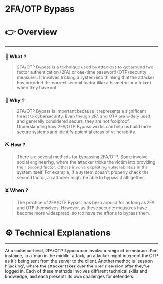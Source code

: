# 2FA/OTP Bypass


# 👉 Overview

---

### 👀 What ?

> 2FA/OTP Bypass is a technique used by attackers to get around two-factor authentication (2FA) or one-time password (OTP) security measures. It involves tricking a system into thinking that the attacker has provided the correct second factor (like a biometric or a token) when they have not.
> 

### 🧐 Why ?

> 2FA/OTP Bypass is important because it represents a significant threat to cybersecurity. Even though 2FA and OTP are widely used and generally considered secure, they are not foolproof. Understanding how 2FA/OTP Bypass works can help us build more secure systems and identify potential areas of vulnerability.
> 

### ⛏️ How ?

> There are several methods for bypassing 2FA/OTP. Some involve social engineering, where the attacker tricks the victim into providing their second factor. Others involve exploiting vulnerabilities in the system itself. For example, if a system doesn't properly check the second factor, an attacker might be able to bypass it altogether.
> 

### ⏳ When ?

> The practice of 2FA/OTP Bypass has been around for as long as 2FA and OTP themselves. However, as these security measures have become more widespread, so too have the efforts to bypass them.
> 

# ⚙️ Technical Explanations

---

At a technical level, 2FA/OTP Bypass can involve a range of techniques. For instance, in a 'man in the middle' attack, an attacker might intercept the OTP as it's being sent from the server to the client. Another method is 'session hijacking', where the attacker takes over the user's session after they've logged in. Each of these methods involves different technical skills and knowledge, and each presents its own challenges for defenders.
